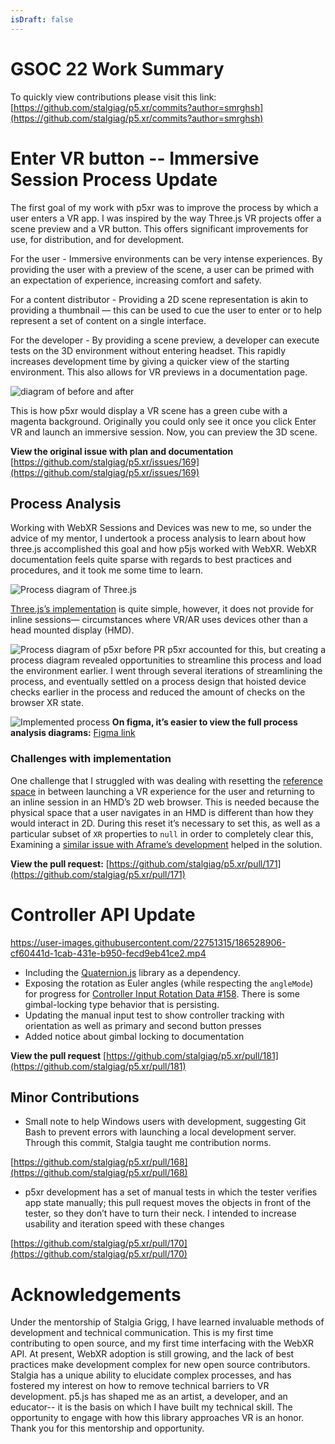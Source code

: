 ```yaml
---
isDraft: false
---
```

# GSOC 22 Work Summary

To quickly view contributions please visit this link:
[https://github.com/stalgiag/p5.xr/commits?author=smrghsh](https://github.com/stalgiag/p5.xr/commits?author=smrghsh)

# Enter VR button -- Immersive Session Process Update

The first goal of my work with p5xr was to improve the process by which a user enters a VR app. I was inspired by the way Three.js VR projects offer a scene preview and a VR button. This offers significant improvements for use, for distribution, and for development.

For the user - Immersive environments can be very intense experiences. By providing the user with a preview of the scene, a user can be primed with an expectation of experience, increasing comfort and safety.

For a content distributor - Providing a 2D scene representation is akin to providing a thumbnail — this can be used to cue the user to enter or to help represent a set of content on a single interface.

For the developer - By providing a scene preview, a developer can execute tests on the 3D environment without entering headset. This rapidly increases development time by giving a quicker view of the starting environment. This also allows for VR previews in a documentation page.

![diagram of before and after](https://user-images.githubusercontent.com/22751315/179292673-63ed9c21-05af-448d-8a64-17f46f698206.png)

This is how p5xr would display a VR scene has a green cube with a magenta background. Originally you could only see it once you click Enter VR and launch an immersive session. Now, you can preview the 3D scene.

**View the original issue with plan and documentation**
[https://github.com/stalgiag/p5.xr/issues/169](https://github.com/stalgiag/p5.xr/issues/169)

## Process Analysis

Working with WebXR Sessions and Devices was new to me, so under the advice of my mentor, I undertook a process analysis to learn about how three.js accomplished this goal and how p5js worked with WebXR. WebXR documentation feels quite sparse with regards to best practices and procedures, and it took me some time to learn.

![Process diagram of Three.js](https://user-images.githubusercontent.com/22751315/179166072-0982e2b6-8fb3-4305-9727-c48f39cd6ad9.png)

[Three.js’s implementation](https://github.com/mrdoob/three.js/blob/master/examples/jsm/webxr/VRButton.js) is quite simple, however, it does not provide for inline sessions— circumstances where VR/AR uses devices other than a head mounted display (HMD).

![Process diagram of p5xr before PR](https://user-images.githubusercontent.com/22751315/179165850-8cf8d7b9-fcfc-433f-be3c-2b2d1afb517e.png)
p5xr accounted for this, but creating a process diagram revealed opportunities to streamline this process and load the environment earlier. I went through several iterations of streamlining the process, and eventually settled on a process design that hoisted device checks earlier in the process and reduced the amount of checks on the browser XR state.

![Implemented process](https://user-images.githubusercontent.com/22751315/189506616-2aadef57-ade0-4e12-b34c-5aace04710e0.png)
**On figma, it’s easier to view the full process analysis diagrams:**
[Figma link](https://www.figma.com/file/MO8ffPGo90uwwua4qqyT4W/three.js-vs-p5xr-vs-new-p5xr-XR-launcher?node-id=0%3A1)

### Challenges with implementation

One challenge that I struggled with was dealing with resetting the [reference space](https://immersive-web.github.io/webxr/spatial-tracking-explainer.html) in between launching a VR experience for the user and returning to an inline session in an HMD’s 2D web browser. This is needed because the physical space that a user navigates in an HMD is different than how they would interact in 2D. During this reset it’s necessary to set this, as well as a particular subset of  `XR` properties to `null` in order to completely clear this, Examining a [similar issue with Aframe’s development](https://github.com/aframevr/aframe/issues/4406) helped in the solution.

**View the pull request:**
[https://github.com/stalgiag/p5.xr/pull/171](https://github.com/stalgiag/p5.xr/pull/171)

# Controller API Update

https://user-images.githubusercontent.com/22751315/186528906-cf60441d-1cab-431e-b950-fecd9eb41ce2.mp4

* Including the [Quaternion.js](https://github.com/infusion/Quaternion.js/) library as a dependency.
* Exposing the rotation as Euler angles (while respecting the `angleMode`) for progress for [Controller Input Rotation Data #158](https://github.com/stalgiag/p5.xr/issues/158). There is some gimbal-locking type behavior that is persisting.
* Updating the manual input test to show controller tracking with orientation as well as primary and second button presses
* Added notice about gimbal locking to documentation

**View the pull request**
[https://github.com/stalgiag/p5.xr/pull/181](https://github.com/stalgiag/p5.xr/pull/181)

## Minor Contributions

* Small note to help Windows users with development, suggesting Git Bash to prevent errors with launching a local development server. Through this commit, Stalgia taught me contribution norms.

[https://github.com/stalgiag/p5.xr/pull/168](https://github.com/stalgiag/p5.xr/pull/168)

* p5xr development has a set of manual tests in which the tester verifies app state manually; this pull request moves the objects in front of the tester, so they don’t have to turn their neck. I intended to increase usability and iteration speed with these changes

[https://github.com/stalgiag/p5.xr/pull/170](https://github.com/stalgiag/p5.xr/pull/170)

# Acknowledgements

Under the mentorship of Stalgia Grigg, I have learned invaluable methods of development and technical communication. This is my first time contributing to open source, and my first time interfacing with the WebXR API. At present, WebXR adoption is still growing, and the lack of best practices make development complex for new open source contributors. Stalgia has a unique ability to elucidate complex processes, and has fostered my interest on how to remove technical barriers to VR development. p5.js has shaped me as an artist, a developer, and an educator-- it is the basis on which I have built my technical skill. The opportunity to engage with how this library approaches VR is an honor. Thank you for this mentorship and opportunity.
